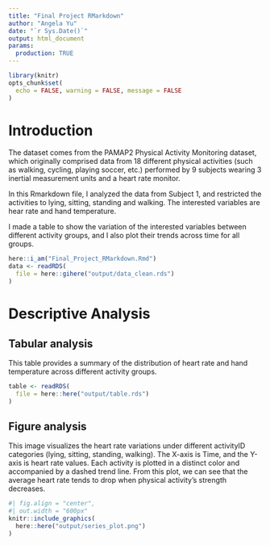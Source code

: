 ```yaml
---
title: "Final Project RMarkdown"
author: "Angela Yu"
date: "`r Sys.Date()`"
output: html_document
params:
  production: TRUE
---
```


```r
library(knitr)
opts_chunk$set(
  echo = FALSE, warning = FALSE, message = FALSE
)
```

# Introduction

The dataset comes from the PAMAP2 Physical Activity Monitoring dataset, which originally comprised data from 18 different physical activities (such as walking, cycling, playing soccer, etc.) performed by 9 subjects wearing 3 inertial measurement units and a heart rate monitor.

In this Rmarkdown file, I analyzed the data from Subject 1, and restricted the activities to lying, sitting, standing and walking. The interested variables are hear rate and hand temperature.

I made a table to show the variation of the interested variables between different activity groups, and I also plot their trends across time for all groups.

```r
here::i_am("Final_Project_RMarkdown.Rmd")
data <- readRDS(
  file = here::gihere("output/data_clean.rds")
)
```

# Descriptive Analysis

## Tabular analysis

This table provides a summary of the distribution of heart rate and hand temperature across different activity groups.

```r
table <- readRDS(
  file = here::here("output/table.rds")
)
```

## Figure analysis

This image visualizes the heart rate variations under different activityID categories (lying, sitting, standing, walking).
The X-axis is Time, and the Y-axis is heart rate values.
Each activity is plotted in a distinct color and accompanied by a dashed trend line.
From this plot, we can see that the average heart rate tends to drop when physical activity's strength decreases.

```r
#| fig.align = "center",
#| out.width = "600px"
knitr::include_graphics(
  here::here("output/series_plot.png")
)
```